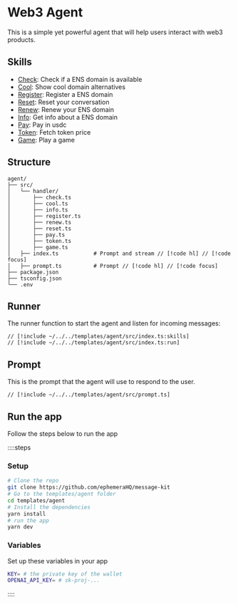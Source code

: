# Web3 Agent

This is a simple yet powerful agent that will help users interact with web3 products.

## Skills

- [Check](/templates/agent/handlers/check): Check if a ENS domain is available
- [Cool](/templates/agent/handlers/cool): Show cool domain alternatives
- [Register](/templates/agent/handlers/register): Register a ENS domain
- [Reset](/templates/agent/handlers/reset): Reset your conversation
- [Renew](/templates/agent/handlers/renew): Renew your ENS domain
- [Info](/templates/agent/handlers/info): Get info about a ENS domain
- [Pay](/templates/agent/handlers/pay): Pay in usdc
- [Token](/templates/agent/handlers/token): Fetch token price
- [Game](/templates/agent/handlers/game): Play a game

## Structure

```
agent/
├── src/
│   └── handler/
│       ├── check.ts
│       ├── cool.ts
│       ├── info.ts
│       ├── register.ts
│       ├── renew.ts
│       ├── reset.ts
│       ├── pay.ts
│       ├── token.ts
│       ├── game.ts        
│   ├── index.ts           # Prompt and stream // [!code hl] // [!code focus]
│   ├── prompt.ts          # Prompt // [!code hl] // [!code focus]
├── package.json
├── tsconfig.json
└── .env
```

## Runner

The runner function to start the agent and listen for incoming messages:

```tsx [src/index.ts]
// [!include ~/../../templates/agent/src/index.ts:skills]
// [!include ~/../../templates/agent/src/index.ts:run]
```

## Prompt

This is the prompt that the agent will use to respond to the user.

```tsx [src/prompt.ts]
// [!include ~/../../templates/agent/src/prompt.ts]
```

## Run the app

Follow the steps below to run the app

::::steps

### Setup

```bash [cmd]
# Clone the repo
git clone https://github.com/ephemeraHQ/message-kit
# Go to the templates/agent folder
cd templates/agent
# Install the dependencies
yarn install
# run the app
yarn dev
```

### Variables

Set up these variables in your app

```bash [.env]
KEY= # the private key of the wallet
OPENAI_API_KEY= # sk-proj-...
```

::::
